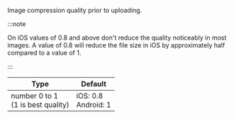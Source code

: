Image compression quality prior to uploading.

:::note

On iOS values of 0.8 and above don't reduce the quality noticeably in most images.
A value of 0.8 will reduce the file size in iOS by approximately half compared to a value of 1.

:::

| Type                                   | Default                  |
| -------------------------------------- | ------------------------ |
| number 0 to 1<br />(1 is best quality) | iOS: 0.8<br />Android: 1 |
